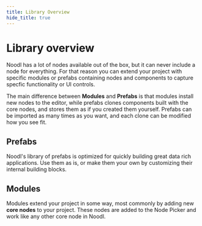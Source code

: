 ```yaml
---
title: Library Overview
hide_title: true
---
```



# Library overview

Noodl has a lot of nodes available out of the box, but it can never include a node for everything. For that reason you can extend your project with specific modules or prefabs containing nodes and components to capture specfic functionality or UI controls.

The main difference between **Modules** and **Prefabs** is that modules install new nodes to the editor, while prefabs clones components built with the core nodes, and stores them as if you created them yourself. Prefabs can be imported as many times as you want, and each clone can be modified how you see fit.

## Prefabs

Noodl's library of prefabs is optimized for quickly building great data rich applications. Use them as is, or make them your own by customizing their internal building blocks.

<PrefabListing
  title="Popular prefabs"
  isFeaturedOnly
/>

## Modules

Modules extend your project in some way, most commonly by adding new **core nodes** to your project. These nodes are added to the Node Picker and work like any other core node in Noodl.

<ModuleListing title="Popular modules" isFeaturedOnly />
